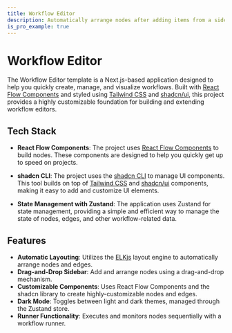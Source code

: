 ```yaml
---
title: Workflow Editor
description: Automatically arrange nodes after adding items from a sidebar.
is_pro_example: true
---
```



# Workflow Editor

The Workflow Editor template is a Next.js-based application designed to help you quickly create, manage, and visualize workflows. Built with [React Flow Components](https://reactflow.dev/components) and styled using [Tailwind CSS](https://tailwindcss.com/) and [shadcn/ui](https://ui.shadcn.com/), this project provides a highly customizable foundation for building and extending workflow editors.

<ProExampleViewer slug="workflow-editor" type="template" />

## Tech Stack

- **React Flow Components**: The project uses [React Flow Components](https://reactflow.dev/components) to build nodes. These components are designed to help you quickly get up to speed on projects.

- **shadcn CLI**: The project uses the [shadcn CLI](https://ui.shadcn.com/docs/cli) to manage UI components. This tool builds on top of [Tailwind CSS](https://tailwindcss.com/) and [shadcn/ui](https://ui.shadcn.com/) components, making it easy to add and customize UI elements.

- **State Management with Zustand**: The application uses Zustand for state management, providing a simple and efficient way to manage the state of nodes, edges, and other workflow-related data.

## Features

- **Automatic Layouting**: Utilizes the [ELKjs](https://github.com/kieler/elkjs) layout engine to automatically arrange nodes and edges.
- **Drag-and-Drop Sidebar**: Add and arrange nodes using a drag-and-drop mechanism.
- **Customizable Components**: Uses React Flow Components and the shadcn library to create highly-customizable nodes and edges.
- **Dark Mode**: Toggles between light and dark themes, managed through the Zustand store.
- **Runner Functionality**: Executes and monitors nodes sequentially with a workflow runner.
